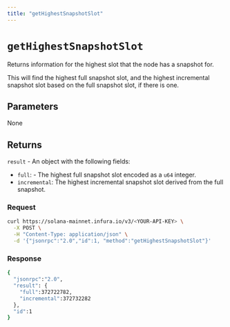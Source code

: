 ```yaml
---
title: "getHighestSnapshotSlot"
---
```



# `getHighestSnapshotSlot`

Returns information for the highest slot that the node has a snapshot for.

This will find the highest full snapshot slot, and the highest incremental snapshot slot based on the
full snapshot slot, if there is one.

## Parameters

None

## Returns

`result` - An object with the following fields:

- `full`: - The highest full snapshot slot encoded as a `u64` integer.
- `incremental`: The highest incremental snapshot slot derived from the full snapshot.

### Request

<Tabs>
  <TabItem value="curl">

  ```bash
  curl https://solana-mainnet.infura.io/v3/<YOUR-API-KEY> \
    -X POST \
    -H "Content-Type: application/json" \
    -d '{"jsonrpc":"2.0","id":1, "method":"getHighestSnapshotSlot"}'
   ```

  </TabItem>
</Tabs>

### Response

<Tabs>
  <TabItem value="JSON">

  ```bash
  {
    "jsonrpc":"2.0",
    "result": {
      "full":372722782,
      "incremental":372732282
    },
    "id":1
}
  ```

  </TabItem>
</Tabs>